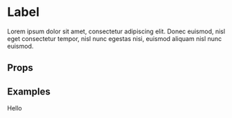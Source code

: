 

<Meta title="Atoms/Label" component={Label} />

# Label

Lorem ipsum dolor sit amet, consectetur adipiscing elit. Donec euismod, nisl
eget consectetur tempor, nisl nunc egestas nisi, euismod aliquam nisl nunc
euismod.

## Props

<Props of={Label} />

## Examples

<Preview>
	<Story name="Primary">
		<Label>Hello</Label>
	</Story>
</Preview>
